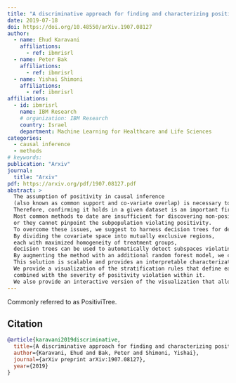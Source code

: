 ```yaml
---
title: "A discriminative approach for finding and characterizing positivity violations using decision trees"
date: 2019-07-18
doi: https://doi.org/10.48550/arXiv.1907.08127
author:
  - name: Ehud Karavani 
    affiliations:
      - ref: ibmrisrl
  - name: Peter Bak
    affiliations:
      - ref: ibmrisrl
  - name: Yishai Shimoni
    affiliations: 
      - ref: ibmrisrl
affiliations: 
  - id: ibmrisrl
    name: IBM Research
    # organization: IBM Research
    country: Israel
    department: Machine Learning for Healthcare and Life Sciences
categories:
  - causal inference
  - methods
# keywords: 
publication: "Arxiv"
journal: 
  title: "Arxiv"
pdf: https://arxiv.org/pdf/1907.08127.pdf
abstract: >
  The assumption of positivity in causal inference 
  (also known as common support and co-variate overlap) is necessary to obtain valid causal estimates. 
  Therefore, confirming it holds in a given dataset is an important first step of any causal analysis. 
  Most common methods to date are insufficient for discovering non-positivity, as they do not scale for modern high-dimensional covariate spaces, 
  or they cannot pinpoint the subpopulation violating positivity. 
  To overcome these issues, we suggest to harness decision trees for detecting violations. 
  By dividing the covariate space into mutually exclusive regions, 
  each with maximized homogeneity of treatment groups, 
  decision trees can be used to automatically detect subspaces violating positivity. 
  By augmenting the method with an additional random forest model, we can quantify the robustness of the violation within each subspace. 
  This solution is scalable and provides an interpretable characterization of the subspaces in which violations occur. 
  We provide a visualization of the stratification rules that define each subpopulation, 
  combined with the severity of positivity violation within it. 
  We also provide an interactive version of the visualization that allows a deeper dive into the properties of each subspace.
---
```


Commonly referred to as PositiviTree.

<!-- figures -->

## Citation
```bibtex
@article{karavani2019discriminative,
  title={A discriminative approach for finding and characterizing positivity violations using decision trees},
  author={Karavani, Ehud and Bak, Peter and Shimoni, Yishai},
  journal={arXiv preprint arXiv:1907.08127},
  year={2019}
}
```

